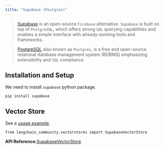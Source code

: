```yaml
---
title: "Supabase (Postgres)"
---
```


> [Supabase](https://supabase.com/docs) is an open-source `Firebase` alternative. `Supabase` is built on top of `PostgreSQL`, which offers strong `SQL` querying capabilities and enables a simple interface with already-existing tools and frameworks.

> [PostgreSQL](https://en.wikipedia.org/wiki/PostgreSQL) also known as `Postgres`, is a free and open-source relational database management system (RDBMS) emphasizing extensibility and `SQL` compliance.

## Installation and Setup

We need to install `supabase` python package.

```
pip install supabase
```

## Vector Store

See a [usage example](/oss/integrations/vectorstores/supabase).

```
from langchain_community.vectorstores import SupabaseVectorStore
```

**API Reference:**[SupabaseVectorStore](https://python.langchain.com/api_reference/community/vectorstores/langchain_community.vectorstores.supabase.SupabaseVectorStore.html)
